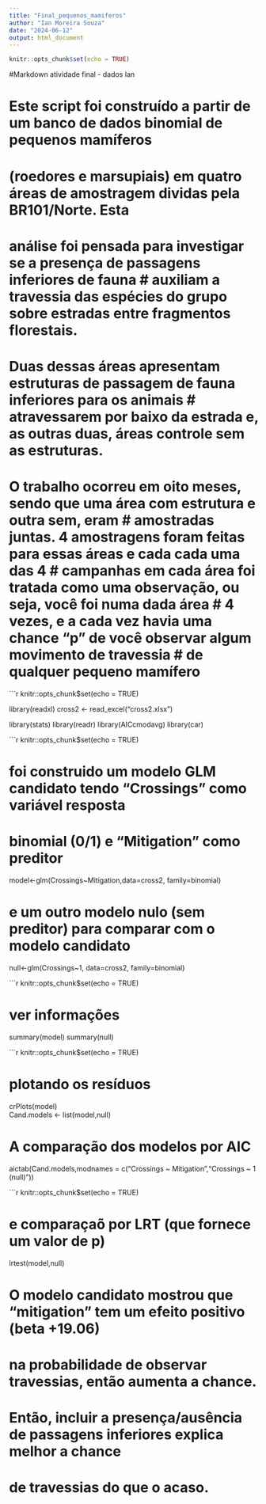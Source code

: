 ---
title: "Final_pequenos_mamiferos"
author: "Ian Moreira Souza"
date: "2024-06-12"
output: html_document
---

```{r setup, include=FALSE}
knitr::opts_chunk$set(echo = TRUE)
```
#Markdown atividade final - dados Ian

# Este script foi construído a partir de um banco de dados binomial de pequenos mamíferos
# (roedores e marsupiais) em quatro áreas de amostragem dividas pela BR101/Norte. Esta
# análise foi pensada para investigar se a presença de passagens inferiores de fauna       # auxiliam a travessia das espécies do grupo sobre estradas entre fragmentos florestais. 
# Duas dessas áreas apresentam estruturas de passagem de fauna inferiores para os animais  # atravessarem por baixo da estrada e, as outras duas, áreas controle sem as estruturas.
# O trabalho ocorreu em oito meses, sendo que uma área com estrutura e outra sem, eram     # amostradas juntas. 4 amostragens foram feitas para essas áreas e cada cada uma das 4     # campanhas em cada área foi tratada como uma observação, ou seja, você foi numa dada área # 4 vezes, e a cada vez havia uma chance "p" de você observar algum movimento de travessia # de qualquer pequeno mamífero

```{r setup, include=FALSE}
knitr::opts_chunk$set(echo = TRUE)

library(readxl)
cross2 <- read_excel("cross2.xlsx")

library(stats)
library(readr)
library(AICcmodavg)
library(car)


```{r setup, include=FALSE}
knitr::opts_chunk$set(echo = TRUE)

# foi construido um modelo GLM candidato tendo "Crossings" como variável resposta 
# binomial (0/1) e "Mitigation" como preditor
model<-glm(Crossings~Mitigation,data=cross2, family=binomial) 

# e um outro modelo nulo (sem preditor) para comparar com o modelo candidato
null<-glm(Crossings~1, data=cross2, family=binomial) 

```{r setup, include=FALSE}
knitr::opts_chunk$set(echo = TRUE)

# ver informações
summary(model)
summary(null)

```{r setup, include=FALSE}
knitr::opts_chunk$set(echo = TRUE)

# plotando os resíduos
crPlots(model)     
Cand.models <- list(model,null)

# A comparação dos modelos por AIC
aictab(Cand.models,modnames = c("Crossings ~ Mitigation","Crossings ~ 1 (null)")) 

```{r setup, include=FALSE}
knitr::opts_chunk$set(echo = TRUE)

# e comparaçaõ por LRT (que fornece um valor de p)
lrtest(model,null) 

# O modelo candidato mostrou que "mitigation" tem um efeito positivo (beta +19.06)
# na probabilidade de observar travessias, então aumenta a chance.
# Então, incluir a presença/ausência de passagens inferiores explica melhor a chance 
# de travessias do que o acaso.